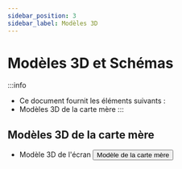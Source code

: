 ```yaml
---
sidebar_position: 3
sidebar_label: Modèles 3D
---
```


# Modèles 3D et Schémas

:::info
* Ce document fournit les éléments suivants :
* Modèles 3D de la carte mère
:::


## Modèles 3D de la carte mère

* Modèle 3D de l'écran
    <Button variant="contained" disableElevation component="a" rel="noopener" href="https://cdn.mellow.klipper.cn/STEP/FLY-TFT-V2.step">Modèle de la carte mère</Button>
